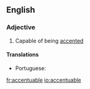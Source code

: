 ==English==

===Adjective===
{{head|en|adjective}}

# Capable of being [[accent]]ed

====Translations====
{{trans-top|capable of being accented}}
* Portuguese: {{t|pt|acentuável}}
{{trans-mid}}
{{trans-bottom}}

[[fr:accentuable]]
[[io:accentuable]]